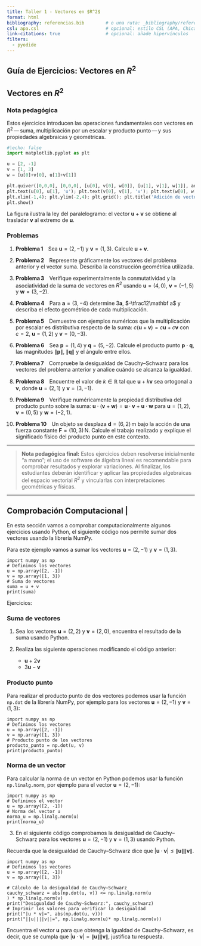 ```yaml
---
title: Taller 1 - Vectores en $R^2$
format: html
bibliography: referencias.bib        # o una ruta: _bibliography/referencias.bib
csl: apa.csl                         # opcional: estilo CSL (APA, Chicago, etc.)
link-citations: true                 # opcional: añade hipervínculos
filters:
  - pyodide
---
```



## Guía de Ejercicios: Vectores en $R^2$ 
## Vectores en $R^2$

### Nota pedagógica

Estos ejercicios introducen las operaciones fundamentales con vectores en $R^2$ — suma, multiplicación por un escalar y producto punto — y sus propiedades algebraicas y geométricas.



```python
#|echo: false
import matplotlib.pyplot as plt

u = [2, -1]
v = [1, 3]
w = [u[0]+v[0], u[1]+v[1]]

plt.quiver([0,0,0], [0,0,0], [u[0], v[0], w[0]], [u[1], v[1], w[1]], angles='xy', scale_units='xy', scale=1)
plt.text(u[0], u[1], 'u'); plt.text(v[0], v[1], 'v'); plt.text(w[0], w[1], 'u+v')
plt.xlim(-1,4); plt.ylim(-2,4); plt.grid(); plt.title('Adición de vectores en $R^2$');
plt.show()
```

La figura ilustra la ley del paralelogramo: el vector $\mathbf u+\mathbf v$ se obtiene al trasladar $\mathbf v$ al extremo de $\mathbf u$.



### Problemas

1. **Problema 1** Sea $\mathbf u=(2,-1)$ y $\mathbf v=(1,3)$. Calcule $\mathbf u+\mathbf v$.\
   

2. **Problema 2** Represente gráficamente los vectores del problema anterior y el vector suma. Describa la construcción geométrica utilizada.

3. **Problema 3** Verifique experimentalmente la conmutatividad y la asociatividad de la suma de vectores en $R^2$ usando $\mathbf u=(4,0)$, $\mathbf v=(-1,5)$ y $\mathbf w=(3,-2)$.\
   

4. **Problema 4** Para $\mathbf a=(3,-4)$ determine $3\mathbf a$, $-\tfrac12\mathbf a$ y describa el efecto geométrico de cada multiplicación.

5. **Problema 5** Demuestre con ejemplos numéricos que la multiplicación por escalar es distributiva respecto de la suma: $c(\mathbf u+\mathbf v)=c\mathbf u+c\mathbf v$ con $c=2$, $\mathbf u=(1,2)$ y $\mathbf v=(0,-3)$.\
   

6. **Problema 6** Sea $\mathbf p=(1,4)$ y $\mathbf q=(5,-2)$. Calcule el producto punto $\mathbf p\cdot\mathbf q$, las magnitudes $\lVert\mathbf p\rVert$, $\lVert\mathbf q\rVert$ y el ángulo entre ellos.\
   

7. **Problema 7** Compruebe la desigualdad de Cauchy–Schwarz para los vectores del problema anterior y analice cuándo se alcanza la igualdad.

8. **Problema 8** Encuentre el valor de $k\in\mathbb R$ tal que $\mathbf u+k\mathbf v$ sea ortogonal a $\mathbf v$, donde $\mathbf u=(2,1)$ y $\mathbf v=(3,-1)$.\
   

9. **Problema 9** Verifique numéricamente la propiedad distributiva del producto punto sobre la suma: $\mathbf u\cdot(\mathbf v+\mathbf w)=\mathbf u\cdot\mathbf v+\mathbf u\cdot\mathbf w$ para $\mathbf u=(1,2)$, $\mathbf v=(0,5)$ y $\mathbf w=(-2,1)$.   

10. **Problema 10** Un objeto se desplaza $\mathbf d=(6,2)$ m bajo la acción de una fuerza constante $\mathbf F=(10,3)$ N. Calcule el trabajo realizado y explique el significado físico del producto punto en este contexto.\
    

---

> **Nota pedagógica final:** Estos ejercicios deben resolverse inicialmente “a mano”; el uso de software de álgebra lineal es recomendable para comprobar resultados y explorar variaciones. Al finalizar, los estudiantes deberán identificar y aplicar las propiedades algebraicas del espacio vectorial $R^2$ y vincularlas con interpretaciones geométricas y físicas.

---

## Comprobación Computacional |


En esta sección vamos a comprobar computacionalmente algunos ejercicios usando Python, el siguiente código nos permite sumar dos vectores usando la librería NumPy.

Para este ejemplo vamos a sumar los vectores $\mathbf{u}=(2,-1)$ y $\mathbf{v}=(1,3)$.

```pyodide-python

import numpy as np
# Definimos los vectores
u = np.array([2, -1])
v = np.array([1, 3])
# Suma de vectores
suma = u + v
print(suma)
```


Ejercicios:



### Suma de vectores

1. Sea los  vectores $\mathbf u=(2,2)$ y $\mathbf v=(2,0)$, encuentra el resultado de la suma usando Python.

2. Realiza las siguiente operaciones modificando el código anterior:
   - $\mathbf u+2\mathbf v$
   - $3\mathbf u-\mathbf v$

### Producto punto

Para realizar el producto punto de dos vectores podemos usar la función `np.dot` de la librería NumPy, por ejemplo para los vectores $\mathbf{u}=(2,-1)$ y $\mathbf{v}=(1,3)$:

```pyodide-python

import numpy as np
# Definimos los vectores
u = np.array([2, -1])
v = np.array([1, 3])
# Producto punto de los vectores
producto_punto = np.dot(u, v)
print(producto_punto)
```

### Norma de un vector

Para calcular la norma de un vector en Python podemos usar la función `np.linalg.norm`, por ejemplo para el vector $\mathbf{u}=(2,-1)$:
```pyodide-python
import numpy as np
# Definimos el vector
u = np.array([2, -1])
# Norma del vector u
norma_u = np.linalg.norm(u)
print(norma_u)
```

3.  En el siguiente código comprobamos la desigualdad de Cauchy–Schwarz para los vectores $\mathbf{u}=(2,-1)$ y $\mathbf{v}=(1,3)$ usando Python.

Recuerda que la desigualdad de Cauchy–Schwarz dice que $|\mathbf{u}\cdot\mathbf{v}| \leq \|\mathbf{u}\| \|\mathbf{v}\|$.


```pyodide-python
import numpy as np
# Definimos los vectores
u = np.array([2, -1])
v = np.array([1, 3])

# Cálculo de la desigualdad de Cauchy–Schwarz
cauchy_schwarz = abs(np.dot(u, v)) <= np.linalg.norm(u
) * np.linalg.norm(v)
print("Desigualdad de Cauchy–Schwarz:", cauchy_schwarz)
# Imprimir los valores para verificar la desigualdad
print("|u * v|=", abs(np.dot(u, v)))
print("||u||||v||=", np.linalg.norm(u)* np.linalg.norm(v))

```

Encuentra el vector $\mathbf{u}$  para que obtenga la igualdad de Cauchy–Schwarz, es decir, que se cumpla que $|\mathbf{u}\cdot\mathbf{v}| = \|\mathbf{u}\| \|\mathbf{v}\|$, justifica tu respuesta.


